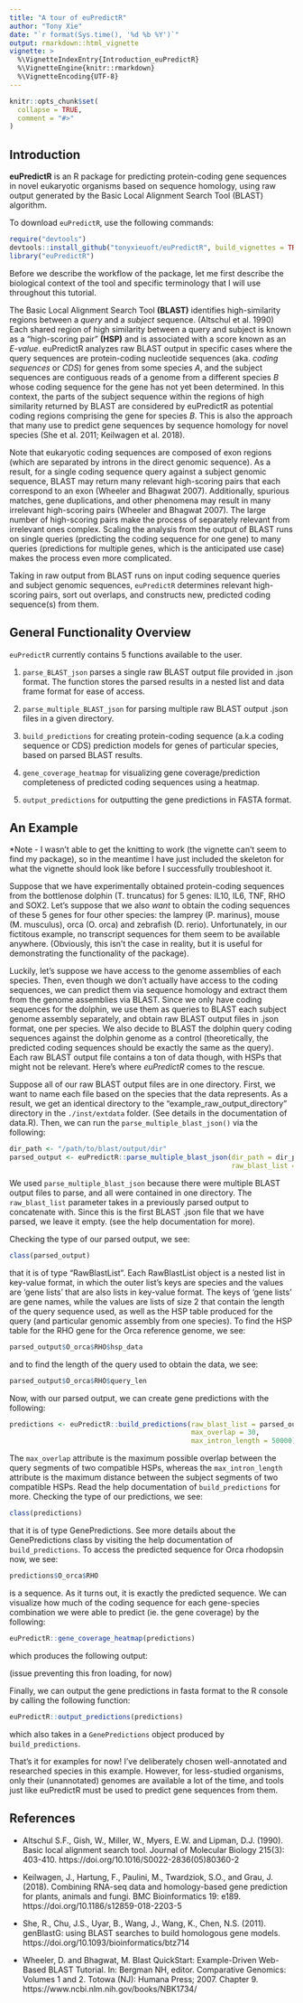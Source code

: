 ```yaml
---
title: "A tour of euPredictR"
author: "Tony Xie"
date: "`r format(Sys.time(), '%d %b %Y')`"
output: rmarkdown::html_vignette
vignette: >
  %\VignetteIndexEntry{Introduction_euPredictR}
  %\VignetteEngine{knitr::rmarkdown}
  %\VignetteEncoding{UTF-8}
---
```


```r
knitr::opts_chunk$set(
  collapse = TRUE,
  comment = "#>"
)
```



## Introduction

**euPredictR** is an R package for predicting protein-coding gene sequences in novel eukaryotic organisms based on sequence homology, using raw output generated by the Basic Local Alignment Search Tool (BLAST) algorithm.

To download `euPredictR`, use the following commands:

``` r
require("devtools")
devtools::install_github("tonyxieuoft/euPredictR", build_vignettes = TRUE)
library("euPredictR")
```

Before we describe the workflow of the package, let me first describe the biological context of the tool and specific terminology that I will use throughout this tutorial. 

The Basic Local Alignment Search Tool **(BLAST)** identifies high-similarity regions between a
_query_ and a _subject_ sequence. (Altschul et al. 1990) Each shared region of high similarity
between a query and subject is known as a “high-scoring pair” **(HSP)** and is associated with a
score known as an _E-value_. euPredictR analyzes raw BLAST output in specific cases where the
query sequences are protein-coding nucleotide sequences (aka. _coding sequences_ or _CDS_) for
genes from some species _A_, and the subject sequences are contiguous reads of a genome from
a different species _B_ whose coding sequence for the gene has not yet been determined. In this
context, the parts of the subject sequence within the regions of high similarity returned by
BLAST are considered by euPredictR as potential coding regions comprising the gene for
species _B_. This is also the approach that many use to predict gene sequences by sequence
homology for novel species (She et al. 2011; Keilwagen et al. 2018).

Note that eukaryotic coding sequences are composed of exon regions (which are separated by
introns in the direct genomic sequence). As a result, for a single coding sequence query against
a subject genomic sequence, BLAST may return many relevant high-scoring pairs that each
correspond to an exon (Wheeler and Bhagwat 2007). Additionally, spurious matches, gene
duplications, and other phenomena may result in many irrelevant high-scoring pairs (Wheeler
and Bhagwat 2007). The large number of high-scoring pairs make the process of separately
relevant from irrelevant ones complex. Scaling the analysis from the output of BLAST runs on
single queries (predicting the coding sequence for one gene) to many queries (predictions for
multiple genes, which is the anticipated use case) makes the process even more complicated.

Taking in raw output from BLAST runs on input coding sequence queries and subject genomic
sequences, `euPredictR` determines relevant high-scoring pairs, sort out overlaps, and constructs new, predicted coding sequence(s) from them.


## General Functionality Overview


`euPredictR` currently contains 5 functions available to the user.

1.   `parse_BLAST_json` parses a single raw BLAST output file provided 
in .json format. The function stores the parsed results in a nested list and data frame format for ease of access.

2.   `parse_multiple_BLAST_json` for parsing multiple raw BLAST output 
.json files in a given directory.

3.   `build_predictions` for creating protein-coding sequence (a.k.a coding sequence or CDS) prediction models for genes of particular species, based on parsed BLAST results. 

4.   `gene_coverage_heatmap` for visualizing gene coverage/prediction 
completeness of predicted coding sequences using a heatmap. 

5.   `output_predictions` for outputting the gene predictions in FASTA 
format.


## An Example

*Note - I wasn't able to get the knitting to work (the vignette can't seem to find my package), so in the meantime I have just included the skeleton for what the vignette should look like before I successfully troubleshoot it. 

Suppose that we have experimentally obtained protein-coding sequences from the bottlenose dolphin (T. truncatus) for 5 genes: IL10, IL6, TNF, RHO and SOX2. Let's suppose that we also _want_ to obtain the coding sequences of these 5 genes for four other species: the lamprey (P. marinus), mouse (M. musculus), orca (O. orca) and zebrafish (D. rerio). Unfortunately, in our fictitous example, no transcript sequences for them seem to be available anywhere. (Obviously, this isn't the case in reality, but it is useful for demonstrating the functionality of the package).

Luckily, let's suppose we have access to the genome assemblies of each species. Then, even though we don't actually have access to the coding sequences, we can predict them via sequence homology and extract them from the genome assemblies via BLAST. Since we only have coding sequences for the dolphin, we use them as queries to BLAST each subject genome assembly separately, and obtain raw BLAST output files in .json format, one per species. We also decide to BLAST the dolphin query coding sequences against the dolphin genome as a control (theoretically, the predicted coding sequences should be exactly the same as the query). Each raw BLAST output file contains a ton of data though, with HSPs that might not be relevant. Here's where *euPredictR* comes to the rescue.

Suppose all of our raw BLAST output files are in one directory. First, we want to name each file based on the species that the data represents. As a result, we get an identical directory to the "example_raw_output_directory" directory in the `./inst/extdata` folder. (See details in the documentation of data.R). Then, we can run the `parse_multiple_blast_json()` via the following:

```r
dir_path <- "/path/to/blast/output/dir"
parsed_output <- euPredictR::parse_multiple_blast_json(dir_path = dir_path, 
                                                       raw_blast_list = NULL)
```

We used `parse_multiple_blast_json` because there were multiple BLAST output files to parse, and all were contained in one directory. The `raw_blast_list` parameter takes in a previously parsed output to concatenate with. Since this is the first BLAST .json file that we have parsed, we leave it empty. (see the help documentation for more).

Checking the type of our parsed output, we see:
```r
class(parsed_output)
```
that it is of type "RawBlastList". Each RawBlastList object is a nested list in key-value format, in which the outer list's keys are species and the values are 'gene lists' that are also lists in key-value format. The keys of 'gene lists' are gene names, while the values are lists of size 2 that contain the length of the query sequence used, as well as the HSP table produced for the query (and particular genomic assembly from one species). To find the HSP table for the RHO gene for the Orca reference genome, we see:
```r
parsed_output$O_orca$RHO$hsp_data
```
and to find the length of the query used to obtain the data, we see:
```r
parsed_output$O_orca$RHO$query_len
```
Now, with our parsed output, we can create gene predictions with the following:
```r
predictions <- euPredictR::build_predictions(raw_blast_list = parsed_output,
                                             max_overlap = 30,
                                             max_intron_length = 50000)
```
The `max_overlap` attribute is the maximum possible overlap between the query segments of two compatible HSPs, whereas the `max_intron_length` attribute is the maximum distance between the subject segments of two compatible HSPs. Read the help documentation of `build_predictions` for more. Checking the type of our predictions, we see:
```r
class(predictions)
```
that it is of type GenePredictions. See more details about the GenePredictions class by visiting the help documentation of `build_predictions`. To access the predicted sequence for Orca rhodopsin now, we see:
```r
predictions$O_orca$RHO
```
is a sequence. As it turns out, it is exactly the predicted sequence. We can visualize how much of the coding sequence for each gene-species combination we were able to predict (ie. the gene coverage) by the following:
```r
euPredictR::gene_coverage_heatmap(predictions)
```
which produces the following output:

(issue preventing this fron loading, for now)

Finally, we can output the gene predictions in fasta format to the R console by calling the following function:

```r
euPredictR::output_predictions(predictions)
```
which also takes in a `GenePredictions` object produced by `build_predictions`. 

That's it for examples for now! I've deliberately chosen well-annotated and researched species in this example. However, for less-studied organisms, only their (unannotated) genomes are available a lot of the time, and tools just like euPredictR must be used to predict gene sequences from them. 


## References

* Altschul S.F., Gish, W., Miller, W., Myers, E.W. and Lipman, D.J. (1990). Basic local alignment
search tool. Journal of Molecular Biology 215(3): 403-410.
https://doi.org/10.1016/S0022-2836(05)80360-2

* Keilwagen, J., Hartung, F., Paulini, M., Twardziok, S.O., and Grau, J. (2018). Combining
RNA-seq data and homology-based gene prediction for plants, animals and fungi. BMC
Bioinformatics 19: e189. https://doi.org/10.1186/s12859-018-2203-5

* She, R., Chu, J.S., Uyar, B., Wang, J., Wang, K., Chen, N.S. (2011). genBlastG: using BLAST
searches to build homologous gene models. https://doi.org/10.1093/bioinformatics/btz714

* Wheeler, D. and Bhagwat, M. Blast QuickStart: Example-Driven Web-Based BLAST Tutorial. In:
Bergman NH, editor. Comparative Genomics: Volumes 1 and 2. Totowa (NJ): Humana Press; 2007. Chapter 9. https://www.ncbi.nlm.nih.gov/books/NBK1734/






